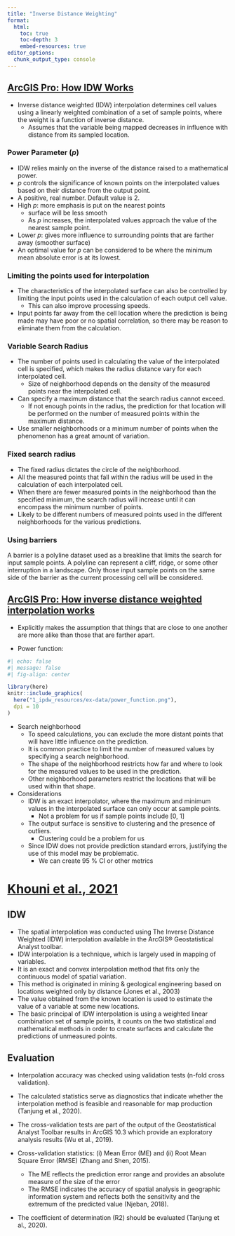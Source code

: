```yaml
---
title: "Inverse Distance Weighting"
format:
  html:
    toc: true
    toc-depth: 3
    embed-resources: true
editor_options: 
  chunk_output_type: console
---
```


## [ArcGIS Pro: How IDW Works](https://pro.arcgis.com/en/pro-app/latest/tool-reference/3d-analyst/how-idw-works.htm)

- Inverse distance weighted (IDW) interpolation determines cell values using a linearly weighted combination of a set of sample points, where the weight is a function of inverse distance. 
  - Assumes that the variable being mapped decreases in influence with distance from its sampled location.

### Power Parameter ($p$)

- IDW relies mainly on the inverse of the distance raised to a mathematical power. 
- $p$ controls the significance of known points on the interpolated values based on their distance from the output point.
- A positive, real number. Default value is 2.
- High $p$: more emphasis is put on the nearest points 
  - surface will be less smooth
  - As $p$ increases, the interpolated values approach the value of the nearest sample point.
- Lower $p$: gives more influence to surrounding points that are farther away (smoother surface)
- An optimal value for $p$ can be considered to be where the minimum mean absolute error is at its lowest. 

### Limiting the points used for interpolation

- The characteristics of the interpolated surface can also be controlled by limiting the input points used in the calculation of each output cell value. 
  - This can also improve processing speeds. 
- Input points far away from the cell location where the prediction is being made may have poor or no spatial correlation, so there may be reason to eliminate them from the calculation.

### Variable Search Radius

- The number of points used in calculating the value of the interpolated cell is specified, which makes the radius distance vary for each interpolated cell.
  - Size of neighborhood depends on the density of the measured points near the interpolated cell. 
- Can specify a maximum distance that the search radius cannot exceed.
  - If not enough points in the radius, the prediction for that location will be performed on the number of measured points within the maximum distance. 
- Use smaller neighborhoods or a minimum number of points when the phenomenon has a great amount of variation.

### Fixed search radius

- The fixed radius dictates the circle of the neighborhood.
- All the measured points that fall within the radius will be used in the calculation of each interpolated cell. 
- When there are fewer measured points in the neighborhood than the specified minimum, the search radius will increase until it can encompass the minimum number of points. 
- Likely to be different numbers of measured points used in the different neighborhoods for the various predictions.

### Using barriers

A barrier is a polyline dataset used as a breakline that limits the search for input sample points. A polyline can represent a cliff, ridge, or some other interruption in a landscape. Only those input sample points on the same side of the barrier as the current processing cell will be considered.


## [ArcGIS Pro: How inverse distance weighted interpolation works](https://pro.arcgis.com/en/pro-app/latest/help/analysis/geostatistical-analyst/how-inverse-distance-weighted-interpolation-works.htm)

- Explicitly makes the assumption that things that are close to one another are more alike than those that are farther apart. 

- Power function:

```r
#| echo: false
#| message: false
#| fig-align: center

library(here)
knitr::include_graphics(
  here("1_ipdw_resources/ex-data/power_function.png"),
  dpi = 10
)
```

- Search neighborhood
  -  To speed calculations, you can exclude the more distant points that will have little influence on the prediction.
  - It is common practice to limit the number of measured values by specifying a search neighborhood. 
  - The shape of the neighborhood restricts how far and where to look for the measured values to be used in the prediction. 
  - Other neighborhood parameters restrict the locations that will be used within that shape.

- Considerations
  - IDW is an exact interpolator, where the maximum and minimum values in the interpolated surface can only occur at sample points.
    - Not a problem for us if sample points include [0, 1]
  - The output surface is sensitive to clustering and the presence of outliers.
    - Clustering could be a problem for us
  - Since IDW does not provide prediction standard errors, justifying the use of this model may be problematic.
    - We can create 95 % CI or other metrics
    
# [Khouni et al., 2021](https://www.sciencedirect.com/science/article/pii/S235218642100540X#sec2)

## IDW

- The spatial interpolation was conducted using The Inverse Distance Weighted (IDW) interpolation available in the ArcGIS® Geostatistical Analyst toolbar. 
- IDW interpolation is a technique, which is largely used in mapping of variables. 
- It is an exact and convex interpolation method that fits only the continuous model of spatial variation. 
- This method is originated in mining & geological engineering based on locations weighted only by distance (Jones et al., 2003)
- The value obtained from the known location is used to estimate the value of a variable at some new locations. 
- The basic principal of IDW interpolation is using a weighted linear combination set of sample points, it counts on the two statistical and mathematical methods in order to create surfaces and calculate the predictions of unmeasured points. 

## Evaluation

- Interpolation accuracy was checked using validation tests (n-fold cross validation).
- The calculated statistics serve as diagnostics that indicate whether the interpolation method is feasible and reasonable for map production (Tanjung et al., 2020). 
- The cross-validation tests are part of the output of the Geostatistical Analyst Toolbar results in ArcGIS 10.3 which provide an exploratory analysis results (Wu et al., 2019).

- Cross-validation statistics: (i) Mean Error (ME) and (ii) Root Mean Square Error (RMSE) (Zhang and Shen, 2015). 
  - The ME reflects the prediction error range and provides an absolute measure of the size of the error
  - The RMSE indicates the accuracy of spatial analysis in geographic information system and reflects both the sensitivity and the extremum of the predicted value (Njeban, 2018).
- The coefficient of determination (R2) should be evaluated (Tanjung et al., 2020).


